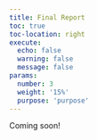 ```yaml
---
title: Final Report
toc: true
toc-location: right
execute:
  echo: false
  warning: false
  message: false
params:
  number: 3
  weight: '15%'
  purpose: 'purpose'
---
```


Coming soon!